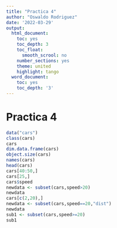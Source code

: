 ```yaml
---
title: "Practica 4"
author: "Oswaldo Rodriguez"
date: '2022-03-29'
output:
  html_document:
    toc: yes
    toc_depth: 3
    toc_float:
      smooth_scrool: no
    number_sections: yes
    theme: united
    highlight: tango
  word_document:
    toc: yes
    toc_depth: '3'
---
```


# Practica 4

```r
data("cars")
class(cars)
cars
dim.data.frame(cars)
object.size(cars)
names(cars)
head(cars)
cars[40:50,]
cars[25,]
cars$speed
newdata <- subset(cars,speed>20)
newdata
cars[c(2,20),]
newdata <- subset(cars,speed==20,"dist")
newdata
sub1 <- subset(cars,speed>=20) 
sub1
```

